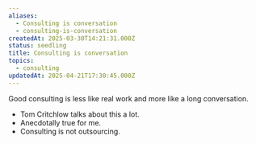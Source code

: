 ```yaml
---
aliases:
  - Consulting is conversation
  - consulting-is-conversation
createdAt: 2025-03-30T14:21:31.000Z
status: seedling
title: Consulting is conversation
topics:
  - consulting
updatedAt: 2025-04-21T17:30:45.000Z
---
```

Good consulting is less like real work and more like a long conversation.

- Tom Critchlow talks about this a lot.
- Anecdotally true for me.
- Consulting is not outsourcing.
